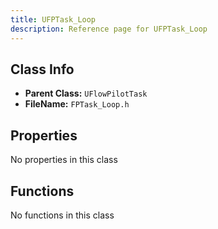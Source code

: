 ```yaml
---
title: UFPTask_Loop
description: Reference page for UFPTask_Loop
---
```


## Class Info
- __Parent Class:__ `UFlowPilotTask`
- __FileName:__ `FPTask_Loop.h`

## Properties

No properties in this class

## Functions

No functions in this class
